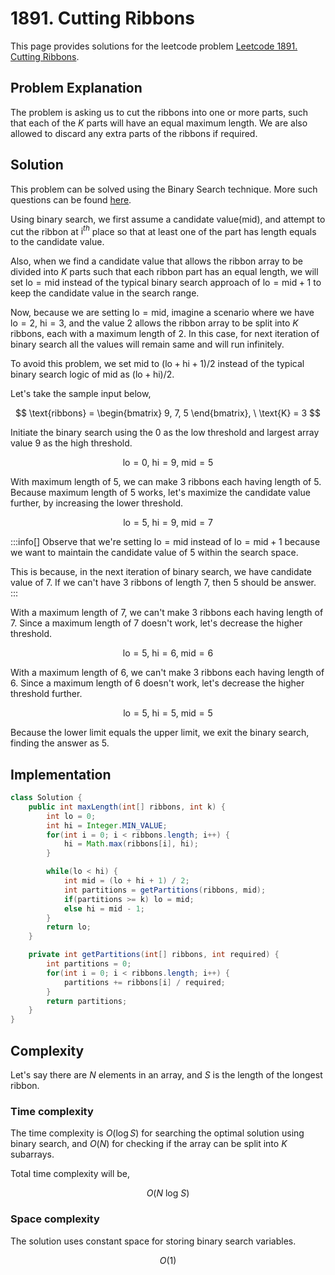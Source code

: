
# 1891. Cutting Ribbons

This page provides solutions for the leetcode problem [Leetcode 1891. Cutting Ribbons](https://leetcode.com/problems/cutting-ribbons/).

## Problem Explanation

The problem is asking us to cut the ribbons into one or more parts, such that each of the $K$ parts will have an equal maximum length. We are also allowed to discard any extra parts of the ribbons if required.

## Solution

This problem can be solved using the Binary Search technique. More such questions can be found [here](/binary-search/split-array-into-k-subarrays).

Using binary search, we first assume a candidate value($\text{mid}$), and attempt to cut the ribbon at $\text{i}^{th}$ place so that at least one of the part has length equals to the candidate value. 

Also, when we find a candidate value that allows the ribbon array to be divided into $K$ parts such that each ribbon part has an equal length, we will set $\text{lo} = \text{mid}$ instead of the typical binary search approach of $\text{lo} = \text{mid} + 1$ to keep the candidate value in the search range.

Now, because we are setting $\text{lo} = \text{mid}$, imagine a scenario where we have $\text{lo} = 2$, $\text{hi} = 3$, and the value $2$ allows the ribbon array to be split into $K$ ribbons, each with a maximum length of $2$. In this case, for next iteration of binary search all the values will remain same and will run infinitely.

To avoid this problem, we set $\text{mid}$ to $(\text{lo} + \text{hi} + 1) / 2$ instead of the typical binary search logic of $\text{mid}$ as $(\text{lo} + \text{hi}) / 2$.


Let's take the sample input below,

$$
\text{ribbons} = \begin{bmatrix} 9, 7, 5 \end{bmatrix},  \ \text{K} = 3
$$

Initiate the binary search using the $0$ as the low threshold and largest array value $9$ as the high threshold.

$$
\text{lo} = 0, \ \text{hi} = 9, \ \text{mid} = 5
$$

With maximum length of $5$, we can make $3$ ribbons each having length of $5$. Because maximum length of $5$ works, let's maximize the candidate value further, by increasing the lower threshold.

$$
\text{lo} = 5, \ \text{hi} = 9, \ \text{mid} = 7
$$

:::info[]
Observe that we're setting $\text{lo} = \text{mid}$ instead of $\text{lo} = \text{mid} + 1$ because we want to maintain the candidate value of $5$ within the search space.

This is because, in the next iteration of binary search, we have candidate value of $7$. If we can't have $3$ ribbons of length $7$, then $5$ should be answer.
:::

With a maximum length of $7$, we can't make $3$ ribbons each having length of $7$. Since a maximum length of $7$ doesn't work, let's decrease the higher threshold.

$$
\text{lo} = 5, \ \text{hi} = 6, \ \text{mid} = 6
$$

With a maximum length of $6$, we can't make $3$ ribbons each having length of $6$. Since a maximum length of $6$ doesn't work, let's decrease the higher threshold further.


$$
\text{lo} = 5, \ \text{hi} = 5, \ \text{mid} = 5
$$

Because the lower limit equals the upper limit, we exit the binary search, finding the answer as $5$.


## Implementation

<Tabs>
  <TabItem value="Java" label="Java" default>

```java
class Solution {
    public int maxLength(int[] ribbons, int k) {
        int lo = 0;
        int hi = Integer.MIN_VALUE;
        for(int i = 0; i < ribbons.length; i++) {
            hi = Math.max(ribbons[i], hi);
        }

        while(lo < hi) {
            int mid = (lo + hi + 1) / 2;
            int partitions = getPartitions(ribbons, mid);
            if(partitions >= k) lo = mid;
            else hi = mid - 1;
        }
        return lo;
    }

    private int getPartitions(int[] ribbons, int required) {
        int partitions = 0;
        for(int i = 0; i < ribbons.length; i++) {
            partitions += ribbons[i] / required;
        }
        return partitions;
    }
}
```
</TabItem>
</Tabs>

## Complexity 

Let's say there are $N$ elements in an array, and $S$ is the length of the longest ribbon.

### Time complexity 

The time complexity is $O(\log S)$ for searching the optimal solution using binary search, and $O(N)$ for checking if the array can be split into $K$ subarrays. 

Total time complexity will be, 

$$
O(N \ \text{log} \ S)
$$



### Space complexity

The solution uses constant space for storing binary search variables.

$$
O(1)
$$

